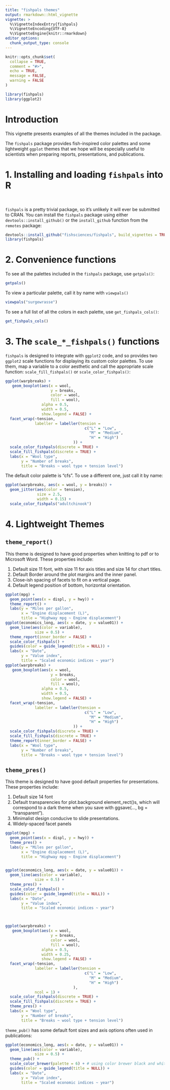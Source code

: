 ```yaml
---
title: "fishpals themes"
output: rmarkdown::html_vignette
vignette: >
  %\VignetteIndexEntry{fishpals}
  %\VignetteEncoding{UTF-8}
  %\VignetteEngine{knitr::rmarkdown}
editor_options: 
  chunk_output_type: console
---
```


```r
knitr::opts_chunk$set(
  collapse = TRUE,
  comment = "#>",
  echo = TRUE,
  message = FALSE, 
  warning = FALSE
)
```

```r
library(fishpals)
library(ggplot2)
```

# Introduction

This vignette presents examples of all the themes included in the package.  

The `fishpals` package provides fish-inspired color palettes and some lightweight `ggplot` themes that we hope will be especially useful to scientists when preparing reports, presentations, and publications.

# 1. Installing and loading `fishpals` into R
<br>

`fishpals` is a pretty trivial package, so it's unlikely it will ever be submitted to CRAN.  You can install the `fishpals` package using either `devtools::install_github()` or the `install_github` function from the `remotes` package:

```r

devtools::install_github("fishsciences/fishpals", build_vignettes = TRUE) 
library(fishpals)

```


# 2. Convenience functions

To see all the palettes included in the `fishpals` package, use `getpals()`:

```r
getpals()

```


To view a particular palette, call it by name with `viewpals()`

```r
viewpals("surgewrasse")
```

To see a full list of all the colors in each palette, use `get_fishpals_cols()`:

```r
get_fishpals_cols()

```


# 3. The `scale_*_fishpals()` functions

`fishpals` is designed to integrate with `ggplot2` code, and so provides two `ggplot2` scale functions for displaying its custom color palettes.  To use them, map a variable to a color aesthetic and call the appropriate scale function: `scale_fill_fishpals()` or `scale_color_fishpals()`:

```r

ggplot(warpbreaks) +
   geom_boxplot(aes(x = wool, 
                    y = breaks, 
                    color = wool,
                    fill = wool),
                alpha = 0.5,
                width = 0.5,
                show.legend = FALSE) +
  facet_wrap(~tension,
             labeller = labeller(tension = 
                                   c("L" = "Low",
                                     "M" = "Medium",
                                     "H" = "High")
                              )) +
  scale_color_fishpals(discrete = TRUE) +
  scale_fill_fishpals(discrete = TRUE) +
  labs(x = "Wool type",
       y = "Number of breaks",
       title = "Breaks ~ wool type + tension level")


```

The default color palette is "cfs".  To use a different one, just call it by name:

```r
ggplot(warpbreaks, aes(x = wool, y = breaks)) +
  geom_jitter(aes(color = tension), 
              size = 2.5, 
              width = 0.15) +
  scale_color_fishpals("adultchinook")
```


# 4. Lightweight Themes

## `theme_report()`

This theme is designed to have good properties when knitting to pdf or to Microsoft Word.  These properties include:

1. Default size 11 font, with size 11 for axis titles and size 14 for chart titles.
2. Default Border around the plot margins and the inner panel.
3. Close-ish spacing of facets to fit on a vertical page.
4. Default legend position of bottom, horizontal orientation.


```r
ggplot(mpg) +
  geom_point(aes(x = displ, y = hwy)) +
  theme_report() +
  labs(y = "Miles per gallon",
       x = "Engine displacement (L)",
       title = "Highway mpg ~ Engine displacement")
ggplot(economics_long, aes(x = date, y = value01)) +
  geom_line(aes(color = variable),
             size = 0.5) +
  theme_report(inner_border = FALSE) +
  scale_color_fishpals() +
  guides(color = guide_legend(title = NULL)) +
  labs(x = "Date",
       y = "Value index",
       title = "Scaled economic indices ~ year") 
ggplot(warpbreaks) +
   geom_boxplot(aes(x = wool, 
                    y = breaks, 
                    color = wool,
                    fill = wool),
                alpha = 0.5,
                width = 0.5,
                show.legend = FALSE) +
  facet_wrap(~tension,
             labeller = labeller(tension = 
                                   c("L" = "Low",
                                     "M" = "Medium",
                                     "H" = "High")
                              )) +
  scale_color_fishpals(discrete = TRUE) +
  scale_fill_fishpals(discrete = TRUE) +
  theme_report(inner_border = FALSE) +
  labs(x = "Wool type",
       y = "Number of breaks",
       title = "Breaks ~ wool type + tension level")
```


## `theme_pres()`

This theme is designed to have good default properties for presentations.  These properties include:

1. Default size 14 font
2. Default transparencies for plot.background element_rect()s, which will correspond to a dark theme when you save with ggsave(..., bg = "transparent").
3. Minimalist design conducive to slide presentations.
4. Widely-spaced facet panels

```r
ggplot(mpg) +
  geom_point(aes(x = displ, y = hwy)) +
  theme_pres() +
  labs(y = "Miles per gallon",
       x = "Engine displacement (L)",
       title = "Highway mpg ~ Engine displacement")


ggplot(economics_long, aes(x = date, y = value01)) +
  geom_line(aes(color = variable),
             size = 0.5) +
  theme_pres() +
  scale_color_fishpals() +
  guides(color = guide_legend(title = NULL)) +
  labs(x = "Date",
       y = "Value index",
       title = "Scaled economic indices ~ year") 



ggplot(warpbreaks) +
   geom_boxplot(aes(x = wool, 
                    y = breaks, 
                    color = wool,
                    fill = wool),
                alpha = 0.5,
                width = 0.25,
                show.legend = FALSE) +
  facet_wrap(~tension,
             labeller = labeller(tension = 
                                   c("L" = "Low",
                                     "M" = "Medium",
                                     "H" = "High")
                              ),
             ncol = 1) +
  scale_color_fishpals(discrete = TRUE) +
  scale_fill_fishpals(discrete = TRUE) +
  theme_pres() +
  labs(x = "Wool type",
       y = "Number of breaks",
       title = "Breaks ~ wool type + tension level")
```


`theme_pub()` has some default font sizes and axis options often used in publications:

```r

ggplot(economics_long, aes(x = date, y = value01)) +
  geom_line(aes(color = variable),
             size = 0.5) +
  theme_pub() +
  scale_color_brewer(palette = 6) + # using color brewer black and white palette for demonstration
  guides(color = guide_legend(title = NULL)) +
  labs(x = "Date",
       y = "Value index",
       title = "Scaled economic indices ~ year") 

```












